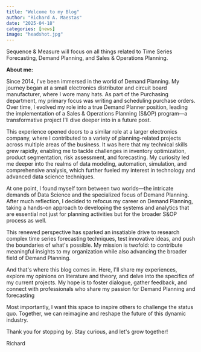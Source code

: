 ```yaml
---
title: "Welcome to my Blog"
author: "Richard A. Maestas"
date: "2025-04-18"
categories: [news]
image: "headshot.jpg"
---
```


Sequence & Measure will focus on all things related to Time Series Forecasting, Demand Planning, and Sales & Operations Planning.

**About me:**

Since 2014, I\'ve been immersed in the world of Demand Planning. My journey began at a small electronics distributor and circuit board manufacturer, where I wore many hats. As part of the Purchasing department, my primary focus was writing and scheduling purchase orders. Over time, I evolved my role into a true Demand Planner position, leading the implementation of a Sales & Operations Planning (S&OP) program---a transformative project I\'ll dive deeper into in a future post.

This experience opened doors to a similar role at a larger electronics company, where I contributed to a variety of planning-related projects across multiple areas of the business. It was here that my technical skills grew rapidly, enabling me to tackle challenges in inventory optimization, product segmentation, risk assessment, and forecasting. My curiosity led me deeper into the realms of data modeling, automation, simulation, and comprehensive analysis, which further fueled my interest in technology and advanced data science techniques.

At one point, I found myself torn between two worlds---the intricate demands of Data Science and the specialized focus of Demand Planning. After much reflection, I decided to refocus my career on Demand Planning, taking a hands-on approach to developing the systems and analytics that are essential not just for planning activities but for the broader S&OP process as well.

This renewed perspective has sparked an insatiable drive to research complex time series forecasting techniques, test innovative ideas, and push the boundaries of what\'s possible. My mission is twofold: to contribute meaningful insights to my organization while also advancing the broader field of Demand Planning.

And that\'s where this blog comes in. Here, I\'ll share my experiences, explore my opinions on literature and theory, and delve into the specifics of my current projects. My hope is to foster dialogue, gather feedback, and connect with professionals who share my passion for Demand Planning and forecasting

Most importantly, I want this space to inspire others to challenge the status quo. Together, we can reimagine and reshape the future of this dynamic industry.

Thank you for stopping by. Stay curious, and let\'s grow together!

Richard
